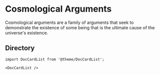 # Cosmological Arguments

Cosmological arguments are a family of arguments that seek to demonstrate the existence of some being that is the ultimate cause of the universe's existence.

## Directory

```mdx-code-block
import DocCardList from '@theme/DocCardList';

<DocCardList />
```
